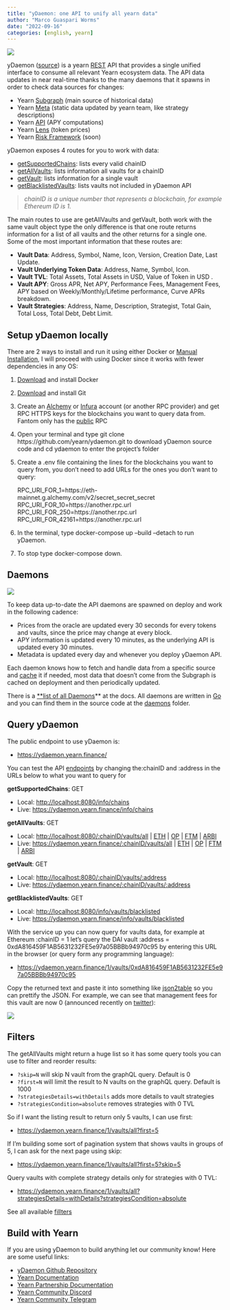 ```yaml
---
title: "yDaemon: one API to unify all yearn data"
author: "Marco Guaspari Worms"
date: "2022-09-16"
categories: [english, yearn]
---
```


![](https://cdn-images-1.medium.com/max/5200/0*VJeiEc_Vh769rYAE.png)

yDaemon ([source](https://github.com/yearn/ydaemon)) is a yearn [REST](https://restfulapi.net/) API that provides a single unified interface to consume all relevant Yearn ecosystem data. The API data updates in near real-time thanks to the many daemons that it spawns in order to check data sources for changes:

* Yearn [Subgraph](https://medium.com/iearn/subgraphs-explained-yearning-for-data-4e90d18e33e) (main source of historical data)
* Yearn [Meta](https://github.com/yearn/ydaemon/tree/main/data/meta) (static data updated by yearn team, like strategy descriptions)
* Yearn [API](https://docs.yearn.finance/vaults/yearn-api) (APY computations)
* Yearn [Lens](https://docs.yearn.finance/vaults/yearn-lens/) (token prices)
* Yearn [Risk Framework](https://docs.yearn.finance/resources/risks/risk-score) (soon)

yDaemon exposes 4 routes for you to work with data:

* [getSupportedChains](https://ydaemon.ycorpo.com/docs/routes/getSupportedChains): lists every valid chainID
* [getAllVaults](https://ydaemon.ycorpo.com/docs/routes/getAllVaults): lists information all vaults for a chainID
* [getVault](https://ydaemon.ycorpo.com/docs/routes/getVault): lists information for a single vault
* [getBlacklistedVaults](https://ydaemon.ycorpo.com/docs/routes/getBlacklistedVaults): lists vaults not included in yDaemon API

>  *chainID is a unique number that represents a blockchain, for example Ethereum ID is 1.*

The main routes to use are getAllVaults and getVault, both work with the same vault object type the only difference is that one route returns information for a list of all vaults and the other returns for a single one. Some of the most important information that these routes are:

* **Vault Data**: Address, Symbol, Name, Icon, Version, Creation Date, Last Update.
* **Vault Underlying Token Data**: Address, Name, Symbol, Icon.
* **Vault TVL**: Total Assets, Total Assets in USD, Value of Token in USD .
* **Vault APY**: Gross APR, Net APY, Performance Fees, Management Fees, APY based on Weekly/Monthly/Lifetime performance, Curve APRs breakdown.
* **Vault Strategies**: Address, Name, Description, Strategist, Total Gain, Total Loss, Total Debt, Debt Limit.

## Setup yDaemon locally

There are 2 ways to install and run it using either Docker or [Manual Installation](https://github.com/yearn/ydaemon/blob/main/INSTALL.md), I will proceed with using Docker since it works with fewer dependencies in any OS:

 1. [Download](https://docs.docker.com/get-docker/) and install Docker
 2. [Download](https://git-scm.com/downloads) and install Git
 3. Create an [Alchemy](https://auth.alchemyapi.io/) or [Infura](https://infura.io/) account (or another RPC provider) and get RPC HTTPS keys for the blockchains you want to query data from. Fantom only has the [public](https://docs.fantom.foundation/api/public-api-endpoints) RPC
 4. Open your terminal and type git clone https://github.com/yearn/ydaemon.git to download yDaemon source code and cd ydaemon to enter the project’s folder
 5. Create a .env file containing the lines for the blockchains you want to query from, you don’t need to add URLs for the ones you don’t want to query:

    RPC_URI_FOR_1=https://eth-mainnet.g.alchemy.com/v2/secret_secret_secret
    RPC_URI_FOR_10=https://another.rpc.url
    RPC_URI_FOR_250=https://another.rpc.url
    RPC_URI_FOR_42161=https://another.rpc.url

 6. In the terminal, type docker-compose up --build --detach to run yDaemon.
 7. To stop type docker-compose down.

## Daemons

![](https://cdn-images-1.medium.com/max/5200/0*uajLgo_Rp_ZuAtCb.png)

To keep data up-to-date the API daemons are spawned on deploy and work in the following cadence:

* Prices from the oracle are updated every 30 seconds for every tokens and vaults, since the price may change at every block.
* APY information is updated every 10 minutes, as the underlying API is updated every 30 minutes.
* Metadata is updated every day and whenever you deploy yDaemon API.

Each daemon knows how to fetch and handle data from a specific source and [cache](https://ydaemon.ycorpo.com/docs/daemons/intro#cache) it if needed, most data that doesn’t come from the Subgraph is cached on deployment and then periodically updated.

There is a [**list of all Daemons](https://ydaemon.ycorpo.com/docs/daemons/list)** at the docs. All daemons are written in [Go](https://go.dev/) and you can find them in the source code at the [daemons](https://github.com/yearn/ydaemon/tree/main/internal/daemons) folder.

## Query yDaemon

The public endpoint to use yDaemon is:

* [https://ydaemon.yearn.finance/](https://ydaemon.yearn.finance/)

You can test the API [endpoints](https://github.com/yearn/ydaemon#endpoints) by changing the:chainID and :address in the URLs below to what you want to query for

**getSupportedChains**: GET

* Local: [http://localhost:8080/info/chains](http://localhost:8080/info/chains)
* Live: [https://ydaemon.yearn.finance/info/chains](https://ydaemon.yearn.finance/info/chains)

**getAllVaults**: GET

* Local: [http://localhost:8080/:chainID/vaults/all](http://localhost:8080/:chainID/vaults/all) | [ETH](http://localhost:8080/1/vaults/all) | [OP](http://localhost:8080/10/vaults/all) | [FTM](http://localhost:8080/250/vaults/all) | [ARBI](http://localhost:8080/42161/vaults/all)
* Live: [https://ydaemon.yearn.finance/:chainID/vaults/all](https://ydaemon.yearn.finance/:chainID/vaults/all) | [ETH](https://ydaemon.yearn.finance/1/vaults/all) | [OP](https://ydaemon.yearn.finance/10/vaults/all) | [FTM](https://ydaemon.yearn.finance/250/vaults/all) | [ARBI](https://ydaemon.yearn.finance/42161/vaults/all)

**getVault**: GET

* Local: [http://localhost:8080/:chainID/vaults/:address](http://localhost:8080/:chainID/vaults/:address)
* Live: [https://ydaemon.yearn.finance/:chainID/vaults/:address](https://ydaemon.yearn.finance/:chainID/vaults/:address)

**getBlacklistedVaults**: GET

* Local: [http://localhost:8080/info/vaults/blacklisted](http://localhost:8080/info/vaults/blacklisted)
* Live: [https://ydaemon.yearn.finance/info/vaults/blacklisted](https://ydaemon.yearn.finance/info/vaults/blacklisted)

With the service up you can now query for vaults data, for example at Ethereum :chainID = 1 let’s query the DAI vault :address = 0xdA816459F1AB5631232FE5e97a05BBBb94970c95 by entering this URL in the browser (or query form any programming language):

* [https://ydaemon.yearn.finance/1/vaults/0xdA816459F1AB5631232FE5e97a05BBBb94970c95](https://ydaemon.yearn.finance/1/vaults/0xdA816459F1AB5631232FE5e97a05BBBb94970c95)

Copy the returned text and paste it into something like [json2table](http://json2table.com/) so you can prettify the JSON. For example, we can see that management fees for this vault are now 0 (announced recently on [twitter](https://twitter.com/iearnfinance/status/1565217164122103809)):

![](https://cdn-images-1.medium.com/max/2000/0*HPRbs671oz_0wmhQ.png)

## Filters

The getAllVaults might return a huge list so it has some query tools you can use to filter and reorder results:

* `?skip=N` will skip N vault from the graphQL query. Default is 0
* `?first=N` will limit the result to N vaults on the graphQL query. Default is 1000
* `?strategiesDetails=withDetails` adds more details to vault strategies
* `?strategiesCondition=absolute` removes strategies with 0 TVL

So if I want the listing result to return only 5 vaults, I can use first:

* [https://ydaemon.yearn.finance/1/vaults/all?first=5](https://ydaemon.yearn.finance/1/vaults/all?first=5)

If I’m building some sort of pagination system that shows vaults in groups of 5, I can ask for the next page using skip:

* [https://ydaemon.yearn.finance/1/vaults/all?first=5?skip=5](https://ydaemon.yearn.finance/1/vaults/all?first=5?skip=5)

Query vaults with complete strategy details only for strategies with 0 TVL:

* [https://ydaemon.yearn.finance/1/vaults/all?strategiesDetails=withDetails?strategiesCondition=absolute](https://ydaemon.yearn.finance/1/vaults/all?strategiesDetails=withDetails?strategiesCondition=absolute)

See all available [fillters](https://github.com/yearn/ydaemon#endpoints)

## Build with Yearn

If you are using yDaemon to build anything let our community know! Here are some useful links:

* [yDaemon Github Repository](https://github.com/yearn/ydaemon)
* [Yearn Documentation](https://docs.yearn.finance/)
* [Yearn Partnership Documentation](https://docs.yearn.finance/partners/introduction)
* [Yearn Community Discord](https://discord.com/invite/yearn)
* [Yearn Community Telegram](https://t.me/yearnfinance)
